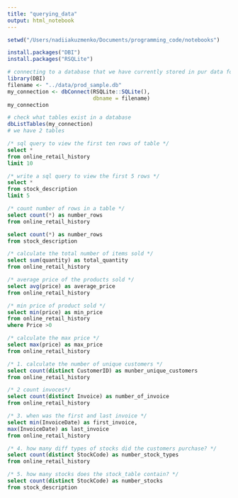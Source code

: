 ```yaml
---
title: "querying_data"
output: html_notebook
---
```

```r
setwd("/Users/nadiiakuzmenko/Documents/programming_code/notebooks")
```

```r
install.packages("DBI")
install.packages("RSQLite")
```
```r
# connecting to a database that we have currently stored in pur data folder
library(DBI)
filename <- "../data/prod_sample.db"
my_connection <- dbConnect(RSQLite::SQLite(),
                           dbname = filename)
my_connection
```
```r
# check what tables exist in a database
dbListTables(my_connection)
# we have 2 tables
```
```sql
/* sql query to view the first ten rows of table */ 
select *
from online_retail_history
limit 10
```
```sql
/* write a sql query to view the first 5 rows */
select *
from stock_description
limit 5

```
```sql
/* count number of rows in a table */
select count(*) as number_rows 
from online_retail_history 
```
```sql
select count(*) as number_rows
from stock_description
```
```sql
/* calculate the total number of items sold */ 
select sum(quantity) as total_quantity
from online_retail_history
```
```sql
/* average price of the products sold */
select avg(price) as average_price
from online_retail_history
```
```sql
/* min price of product sold */
select min(price) as min_price
from online_retail_history
where Price >0 
```
```sql
/* calculate the max price */
select max(price) as max_price
from online_retail_history

```
```sql
/* 1. calculate the number of unique customers */
select count(distinct CustomerID) as munber_unique_customers
from online_retail_history
```
```sql
/* 2 count invoces*/
select count(distinct Invoice) as number_of_invoice
from online_retail_history
```
```sql
/* 3. when was the first and last invoice */
select min(InvoiceDate) as first_invoice,
max(InvoiceDate) as last_invoice
from online_retail_history
```
```sql
/* 4. how many diff types of stocks did the customers purchase? */
select count(distinct StockCode) as number_stock_types
from online_retail_history
```
```sql
/* 5. how many stocks does the stock_table contain? */
select count(distinct StockCode) as number_stocks
from stock_description
```

